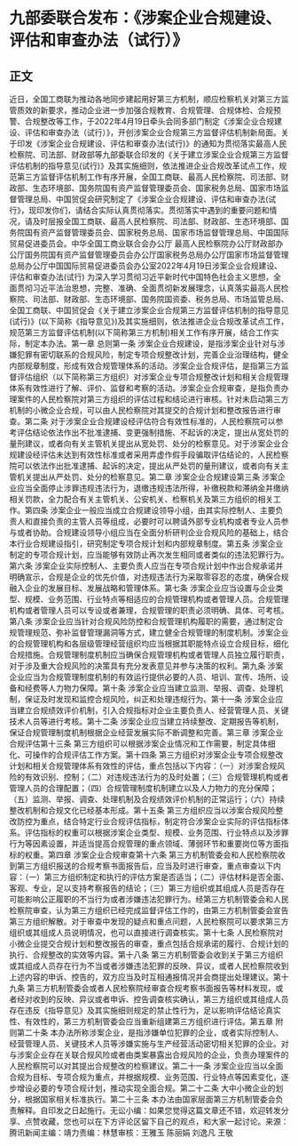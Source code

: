 # 九部委联合发布：《涉案企业合规建设、评估和审查办法（试行）》
## 正文
近日，全国工商联为推动各地同步建起用好第三方机制，顺应检察机关对第三方监管质效的新要求，推动企业进一步加强合规教育、合规管理、合规体检、合规预警、合规整改等工作，于2022年4月19日牵头会同多部门制定《涉案企业合规建设、评估和审查办法（试行）》，开创涉案企业合规第三方监督评估机制新局面。关于印发《涉案企业合规建设、评估和审查办法(试行)》的通知为贯彻落实最高人民检察院、司法部、财政部等九部委联合印发的《关于建立涉案企业合规第三方监督评估机制的指导意见(试行)》及其实施细则，依法推进企业合规改革试点工作，规范第三方监督评估机制工作有序开展，全国工商联、最高人民检察院、司法部、财政部、生态环境部、国务院国有资产监督管理委员会、国家税务总局、国家市场监督管理总局、中国贸促会研究制定了《涉案企业合规建设、评估和审查办法(试行》，现印发你们，请结合实际认真贯彻落实。贯彻落实中遇到的重要问题和情况，请及时层报全国工商联、最高人民检察院、司法部、财政部、生态环境部、国务院国有资产监督管理委员会、国家税务总局、国家市场监督管理总局、中国国际贸易促进委员会。中华全国工商业联合会办公厅 最高人民检察院办公厅财政部办公厅国务院国有资产监督管理委员会办公厅国家税务总局办公厅国家市场监督管理总局办公厅中国国际贸易促进委员会办公室2022年4月19日涉案企业合规建设、评估和审查办法(试行) 为深入学习贯彻习近平新时代中国特色社会主义思想，全面贯彻习近平法治思想，完整、准确、全面贯彻新发展理念，认真落实最高人民检察院、司法部、财政部、生态环境部、国务院国资委、税务总局、市场监管总局、全国工商联、中国贸促会《关于建立涉案企业合规第三方监督评估机制的指导意见(试行)》(以下简称《指导意见》)及其实施细则，依法推进企业合规改革试点工作，规范第三方监督评估机制(以下简称第三方机制)相关工作有序开展，结合工作实际，制定本办法。第一章  总则第一条 涉案企业合规建设，是指涉案企业针对与涉嫌犯罪有密切联系的合规风险，制定专项合规整改计划，完善企业治理结构，健全内部规章制度，形成有效合规管理体系的活动。涉案企业合规评估，是指第三方监督评估组织（以下简称第三方组织）对涉案企业专项合规整改计划和相关合规管理体系有效性进行了解、评价、监督和考察的活动。涉案企业合规审查，是指负责办理案件的人民检察院对第三方组织的评估过程和结论进行审核。针对未启动第三方机制的小微企业合规，可以由人民检察院对其提交的合规计划和整改报告进行审查。第二条 对于涉案企业合规建设经评估符合有效性标准的，人民检察院可以参考评估结论依法作出不批准逮捕、变更强制措施、不起诉的决定，提出从宽处罚的量刑建议，或者向有关主管机关提出从宽处罚、处分的检察意见。对于涉案企业合规建设经评估未达到有效性标准或者采用弄虚作假手段骗取评估结论的，人民检察院可以依法作出批准逮捕、起诉的决定，提出从严处罚的量刑建议，或者向有关主管机关提出从严处罚、处分的检察意见。第二章  涉案企业合规建设第三条 涉案企业应当全面停止涉罪违规违法行为，退缴违规违法所得，补缴税款和滞纳金并缴纳相关罚款，全力配合有关主管机关、公安机关、检察机关及第三方组织的相关工作。第四条 涉案企业一般应当成立合规建设领导小组，由其实际控制人、主要负责人和直接负责的主管人员等组成，必要时可以聘请外部专业机构或者专业人员参与或者协助。合规建设领导小组应当在全面分析研判企业合规风险的基础上，结合本行业合规建设指引，研究制定专项合规计划和内部规章制度。第五条 涉案企业制定的专项合规计划，应当能够有效防止再次发生相同或者类似的违法犯罪行为。第六条 涉案企业实际控制人、主要负责人应当在专项合规计划中作出合规承诺并明确宣示，合规是企业的优先价值，对违规违法行为采取零容忍的态度，确保合规融入企业的发展目标、发展战略和管理体系。第七条 涉案企业应当设置与企业类型、规模、业务范围、行业特点等相适应的合规管理机构或者管理人员。合规管理机构或者管理人员可以专设或者兼理，合规管理的职责必须明确、具体、可考核。第八条 涉案企业应当针对合规风险防控和合规管理机构履职的需要，通过制定合规管理规范、弥补监督管理漏洞等方式，建立健全合规管理的制度机制。涉案企业的合规管理机构和各层级管理经营组织均应当根据其职能特点设立合规目标，细化合规措施。合规管理制度机制应当确保合规管理机构或者管理人员独立履行职责，对于涉及重大合规风险的决策具有充分发表意见并参与决策的权利。第九条 涉案企业应当为合规管理制度机制的有效运行提供必要的人员、培训、宣传、场所、设备和经费等人力物力保障。第十条 涉案企业应当建立监测、举报、调查、处理机制，保证及时发现和监控合规风险，纠正和处理违规行为。第十一条 涉案企业应当建立合规绩效评价机制，引入合规指标对企业主要负责人、经营管理人员、关键技术人员等进行考核。第十二条 涉案企业应当建立持续整改、定期报告等机制，保证合规管理制度机制根据企业经营发展实际不断调整和完善。第三章  涉案企业合规评估第十三条 第三方组织可以根据涉案企业情况和工作需要，制定具体细化、可操作的合规评估工作方案。第十四条 第三方组织对涉案企业专项合规整改计划和相关合规管理体系有效性的评估，重点包括以下内容：（一）对涉案合规风险的有效识别、控制；（二）对违规违法行为的及时处置；（三）合规管理机构或者管理人员的合理配置；（四）合规管理制度机制建立以及人力物力的充分保障；（五）监测、举报、调查、处理机制及合规绩效评价机制的正常运行；（六）持续整改机制和合规文化已经基本形成。第十五条 第三方组织应当以涉案合规风险整改防控为重点，结合特定行业合规评估指标，制定符合涉案企业实际的评估指标体系。评估指标的权重可以根据涉案企业类型、规模、业务范围、行业特点以及涉罪行为等因素设置，并适当提高合规管理的重点领域、薄弱环节和重要岗位等方面指标的权重。第四章  涉案企业合规审查第十六条 第三方机制管委会和人民检察院收到第三方组织报送的合规考察书面报告后，应当及时进行审查，重点审查以下内容：（一）第三方组织制定和执行的评估方案是否适当；（二）评估材料是否全面、客观、专业，足以支持考察报告的结论；（三）第三方组织或其组成人员是否存在可能影响公正履职的不当行为或者涉嫌违法犯罪行为。经第三方机制管委会和人民检察院审查，认为第三方组织已经完成监督评估工作的，由第三方机制管委会宣告第三方组织解散。对于审查中发现的疑点和重点问题，人民检察院可以要求第三方组织或其组成人员说明情况，也可以直接进行调查核实。第十七条 人民检察院对小微企业提交合规计划和整改报告的审查，重点包括合规承诺的履行、合规计划的执行、合规整改的实效等内容。第十八条 第三方机制管委会收到关于第三方组织或其组成人员存在行为不当或者涉嫌违法犯罪的反映、异议，或者人民检察院收到上述内容的申诉、控告的，双方应当及时互相通报情况并会商提出处理建议。第十九条 第三方机制管委会或者人民检察院经审查合规考察书面报告等材料发现，或者经对收到的反映、异议或者申诉、控告调查核实确认，第三方组织或其组成人员存在违反《指导意见》及其实施细则规定的禁止性行为，足以影响评估结论真实性、有效性的，第三方机制管委会应当重新组建第三方组织进行评估。第五章  附则第二十条 本办法所称涉案企业，是指涉嫌单位犯罪的企业，或者实际控制人、经营管理人员、关键技术人员等涉嫌实施与生产经营活动密切相关犯罪的企业。对与涉案企业存在关联合规风险或者由类案暴露出合规风险的企业，负责办理案件的人民检察院可以对其提出合规整改的检察建议。第二十一条 涉案企业应当以全面合规为目标、专项合规为重点，并根据规模、业务范围、行业特点等因素变化，逐步增设必要的专项合规计划，推动实现全面合规。第二十二条 大中小微企业的划分，根据国家相关标准执行。第二十三条 本办法由国家层面第三方机制管委会负责解释。自印发之日起施行。无讼小编：如果您觉得这篇文章还不错，欢迎转发分享、点赞收藏，您也可以在下方评论区留下自己的观点，和大家一起讨论。来源：腾讯新闻主编：靖力责编：林慧审核：王雅玉 陈丽娟 刘逸凡 王敬 